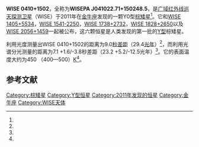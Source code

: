 {{Starbox begin
| name= WISEPA J041022.71+150248.5}}
{{Starbox observe
| epoch=[[儒略日|MJD]] 55434.04<ref name="Kirkpatrick2011v1"/> 
| equinox=[[J2000|J2000]]<ref name="Kirkpatrick2011v1"/> 
| constell=[[金牛座|金牛座]]
| ra={{RA|04|10|22.79}}<ref name="Kirkpatrick2011v1">{{cite arXiv
  |last=Kirkpatrick |first=J. Davy
  |coauthors=Cushing; Gelino; Griffith; Skrutskie; Marsh; Wright; Mainzer; Eisenhardt; McLean; Thompson; Bauer; Benford; Bridge; Lake; Petty; Stanford; Tsai; Bailey; Beichman; Bochanski; Burgasser; Capak; Cruz; Hinz; Kartaltepe; Knox; Manohar; Masters; Morales-Calderónn; Prato; Rodigas; Salvato; Schurr; Scoville; Simcoe; Stapelfeldt; Stern; Stock; Vacca
  |title=The First Hundred Brown Dwarfs Discovered by the Wide-field Infrared Survey Explorer (WISE)
  |year=2011
  |eprint=1108.4677
  |version=v1
  |class=astro-ph.SR
  |accessdate=2011-08-23}}</ref>
| dec={{DEC|15|02|47.47}}<ref name="Kirkpatrick2011v1"/> 
| appmag_v=19.25 ± 0.05 (filter J)<ref name="Cushing2011v1">{{cite arXiv
  |last=Cushing |first=Michael C.
  |coauthors=Kirkpatrick; Gelino; Griffith; Skrutskie; Mainzer; Marsh; Beichman; Burgasser; Prato; Simcoe; Marley; Saumon; Freedman; Eisenhardt; Wright
  |title=THE DISCOVERY OF Y DWARFS USING DATA FROM THE WIDE-FIELD INFRARED SURVEY EXPLORER (WISE)
  |year=2011
  |eprint=1108.4678
  |version=v1
  |class=astro-ph.SR
  |accessdate=2011-08-23}}</ref>}}
{{Starbox character
| class=Y0<ref name="Kirkpatrick2011v1"/> 
| b-v=
| u-b=
| variable=}}
{{Starbox astrometry
| prop_mo_ra=1044<ref name="Kirkpatrick2011v1"/>
| prop_mo_dec=-2193<ref name="Kirkpatrick2011v1"/> }}
{{Starbox detail
| mass=3 (3—9) [[木星|木星]]质量<ref name="Cushing2011v1"/>
| radius=1.22 (1.09—1.22) [[木星|木星]]半径<ref name="Cushing2011v1"/>
| gravity=3.75 (3.75—4.25)<ref name="Cushing2011v1"/>
| temperature=450 (400—500)<ref name="Cushing2011v1"/> }}
{{Starbox catalog
| names= WISEPA J041022.71+150248.5<ref name="Kirkpatrick2011v1"/>, WISEP J0410+1502<ref name="Cushing2011v1"/>, WISE J0410+1502<ref name="Kirkpatrick2011v1"/>}}
{{Starbox end}}
'''WISE 0410+1502'''，全称为'''WISEPA J041022.71+150248.5'''，是[[广域红外线巡天探测卫星|广域红外线巡天探测卫星]]（WISE）于2011年在[[金牛座|金牛座]]发现的一颗Y0型[[棕矮星|棕矮星]]<ref name="Kirkpatrick2011v1"/>。它和[[WISE_1405+5534|WISE 1405+5534]]，[[WISE_1541-2250|WISE 1541-2250]]，[[WISE_1738+2732|WISE 1738+2732]]，[[WISE_1828+2650|WISE 1828+2650]]以及[[WISE_2056+1459|WISE 2056+1459]]一起被公布，这六颗恒星是人类发现的第一批的[[恒星分类|Y型]]棕矮星。

利用光度测量出WISE 0410+1502的距离为9.0[[秒差距|秒差距]]（29.4[[光年|光年]]）<ref name="Kirkpatrick2011v1"/>，而利用光谱分光测量的距离为7.1 +1.6/-3.8秒差距（23.2 +5.2/-12.5光年）<ref name="Cushing2011v1"/>。它的表面温度大约为450 （400—500）[[热力学温标|K]]<ref name="Cushing2011v1"/>。

== 参考文献 ==
{{reflist}}

{{Sky|04|10|22.79|+|15|02|47.47|23.2}}

{{Stars of Taurus}}

[[Category:棕矮星|Category:棕矮星]]
[[Category:Y型恒星|Category:Y型恒星]]
[[Category:2011年发现的恒星|Category:2011年发现的恒星]]
[[Category:金牛座|Category:金牛座]]
[[Category:WISE天体|Category:WISE天体]]